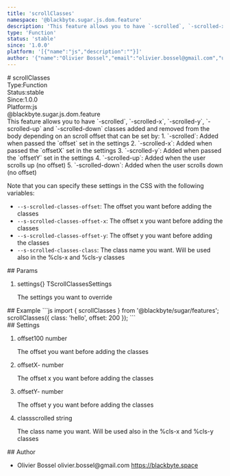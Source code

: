 ```yaml
---
title: 'scrollClasses'
namespace: '@blackbyte.sugar.js.dom.feature'
description: 'This feature allows you to have `-scrolled`, `-scrolled-x`, `-scrolled-y`, `-scrolled-up` and `-scrolled-down` classes added and removed from the body depending on an scroll offset that can be set by: 1. `-scrolled`: Added when passed the `offset` set in the settings 2. `-scrolled-x`: Added when passed the `offsetX` set in the settings 3. `-scrolled-y`: Added when passed the `offsetY` set in the settings 4. `-scrolled-up`: Added when the user scrolls up (no offset) 5. `-scrolled-down`: Added when the user scrolls down (no offset)  Note that you can specify these settings in the CSS with the following variables: - `--s-scrolled-classes-offset`: The offset you want before adding the classes - `--s-scrolled-classes-offset-x`: The offset x you want before adding the classes - `--s-scrolled-classes-offset-y`: The offset y you want before adding the classes - `--s-scrolled-classes-class`: The class name you want. Will be used also in the %cls-x and %cls-y classes'
type: 'Function'
status: 'stable'
since: '1.0.0'
platform: '[{"name":"js","description":""}]'
author: '{"name":"Olivier Bossel","email":"olivier.bossel@gmail.com","url":"https://blackbyte.space"}'
---
```

<div class="docmap -mdx">
# scrollClasses
<div class="docmap_metas">
<div class="docmap_type"><span class="docmap_type-label">Type:</span><span class="docmap_type-value">Function</span></div>
<div class="docmap_status"><span class="docmap_status-label">Status:</span><span class="docmap_status-value -stable">stable</span></div>
<div class="docmap_since"><span class="docmap_since-label">Since:</span><span class="docmap_since-value">1.0.0</span></div>
<div class="docmap_platform"><span class="docmap_platform-label">Platform:</span><span class="docmap_platform-value -js">js</span></div>
</div>
<div class="docmap_namespace">@blackbyte.sugar.js.dom.feature</div>
<div class="docmap_description typo-lead typo-format">
This feature allows you to have `-scrolled`, `-scrolled-x`, `-scrolled-y`, `-scrolled-up` and `-scrolled-down` classes added and removed from
the body depending on an scroll offset that can be set by:
1. `-scrolled`: Added when passed the `offset` set in the settings
2. `-scrolled-x`: Added when passed the `offsetX` set in the settings
3. `-scrolled-y`: Added when passed the `offsetY` set in the settings
4. `-scrolled-up`: Added when the user scrolls up (no offset)
5. `-scrolled-down`: Added when the user scrolls down (no offset)

Note that you can specify these settings in the CSS with the following variables:
- `--s-scrolled-classes-offset`: The offset you want before adding the classes
- `--s-scrolled-classes-offset-x`: The offset x you want before adding the classes
- `--s-scrolled-classes-offset-y`: The offset y you want before adding the classes
- `--s-scrolled-classes-class`: The class name you want. Will be used also in the %cls-x and %cls-y classes
</div>
<div class="docmap_params">
## Params
<ol class="docmap_list">
<li class="docmap_item">
<span class="docmap_name">settings</span><span class="docmap_default">&lcub;&rcub;</span> <span class="docmap_type">TScrollClassesSettings</span>
<p class="docmap_description">The settings you want to override</p>
</li>
</ol>
</div>
<div class="docmap_examples">
## Example
<s-code language="js" header>
```js
import { scrollClasses } from '@blackbyte/sugar/features';
scrollClasses({
     class: 'hello',
     offset: 200
});
```
</s-code>
</div>
<div class="docmap_settings">
## Settings
<ol class="docmap_list">
<li class="docmap_item">
<span class="docmap_name">offset</span><span class="docmap_default">100</span> <span class="docmap_type">number</span>
<p class="docmap_description">The offset you want before adding the classes</p>
</li>
<li class="docmap_item">
<span class="docmap_name">offsetX</span><span class="docmap_default">-</span> <span class="docmap_type">number</span>
<p class="docmap_description">The offset x you want before adding the classes</p>
</li>
<li class="docmap_item">
<span class="docmap_name">offsetY</span><span class="docmap_default">-</span> <span class="docmap_type">number</span>
<p class="docmap_description">The offset y you want before adding the classes</p>
</li>
<li class="docmap_item">
<span class="docmap_name">class</span><span class="docmap_default">scrolled</span> <span class="docmap_type">string</span>
<p class="docmap_description">The class name you want. Will be used also in the %cls-x and %cls-y classes</p>
</li>
</ol>
</div>
<div class="docmap_author">
## Author
<ul class="docmap_list">
<li class="docmap_item">
<span class="docmap_name">Olivier Bossel</span>
<span class="docmap_email">olivier.bossel@gmail.com</span>
<a href="https://blackbyte.space" target="_blank" class="docmap_url">https://blackbyte.space</a>
</li>
</ul>
</div>
</div>